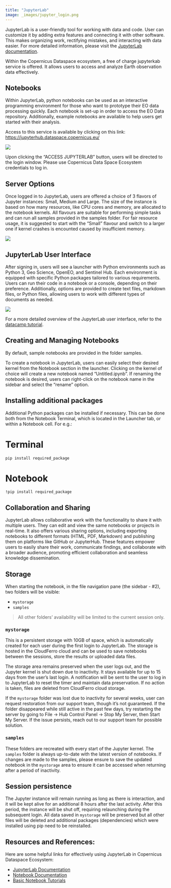 ```yaml
---
title: "JupyterLab"
image: _images/jupyter_login.png
---
```


JupyterLab is a user-friendly tool for working with data and code. User can customize it by adding extra features and connecting it with other software. This makes organizing work, rectifying mistakes, and interacting with data easier. For more detailed information, please visit the [JupyterLab documentation](https://jupyterlab.readthedocs.io/en/stable/){target="_blank"}.

Within the Copernicus Dataspace ecosystem, a free of charge jupyterkab service is offered. It allows users to access and analyze Earth observation data effectively. 

## Notebooks

Within JupyterLab, python notebooks can be used as an interactive programming environment for those who want to prototype their EO data processing quickly. Each notebook is set-up in order to access the EO Data repository. Additionally, example notebooks are available to help users get started with their analysis. 

Access to this service is available by clicking on this link: [https://jupyterhub.dataspace.copernicus.eu/](https://jupyterhub.dataspace.copernicus.eu/){target="_blank"}

![](_images/JupyterLab_welcome.png)

Upon clicking the "ACCESS JUPYTERLAB" button, users will be directed to the login window. Please use Copernicus Data Space Ecosystem credentials to log in.


## Server Options

Once logged in to JupyterLab, users are offered a choice of 3 flavors of Jupyter instances: Small, Medium and Large.
The size of the instance is based on how many resources, like CPU cores and memory, are allocated to the notebook kernels.
All flavours are suitable for performing simple tasks and can run all samples provided in the samples folder. For fair resource usage, it is suggested to start with the "Small" flavour and switch to a larger one if kernel crashes is encounted caused by insufficient memory.

![](_images/Flavors_captcha.png)

## JupyterLab User Interface

After signing in, users will see a launcher with Python environments such as Python 3, Geo Science, OpenEO, and Sentinel Hub. Each environment is equipped with specific Python packages tailored to various requirements. Users can run their code in a notebook or a console, depending on their preference. Additionally, options are provided to create text files, markdown files, or Python files, allowing users to work with different types of documents as needed.

![](_images/FirstLook_jupyter.png)

For a more detailed overview of the JupyterLab user interface, refer to the [datacamp tutorial](https://www.datacamp.com/tutorial/installing-jupyter-notebook){target="_blank"}.


## Creating and Managing Notebooks

By default, sample notebooks are provided in the folder samples. 

To create a notebook in JupyterLab, users can easily select their desired kernel from the Notebook section in the launcher. Clicking on the kernel of choice will create a new notebook named "Untitled.ipynb". If renaming the notebook is desired, users can right-click on the notebook name in the sidebar and select the "rename" option.

## Installing additional packages

Additional Python packages can be installed if necessary. This can be done both from the Notebook Terminal, which is located in the Launcher tab, or within a Notebook cell. For e.g.:

::: {.panel-tabset}

# Terminal

`pip install required_package`

# Notebook

`!pip install required_package`

:::



<!-- ## Copernicus Dataspace Dataset

Each Notebook has a direct access to the EO Data repository. -->


## Collaboration and Sharing

JupyterLab allows collaborative work with the functionality to share it with multiple users. They can edit and view the same notebooks or projects in real-time. It also offers various sharing options, including exporting notebooks to different formats (HTML, PDF, Markdown) and publishing them on platforms like GitHub or JupyterHub. These features empower users to easily share their work, communicate findings, and collaborate with a broader audience, promoting efficient collaboration and seamless knowledge dissemination.


## Storage

When starting the notebook, in the file navigation pane (the sidebar - #2), two folders will be visible:

* `mystorage`
* `samples`

> All other folders' availability will be limited to the current session only. 

### `mystorage`

This is a persistent storage with 10GB of space, which is automatically created for each user during the first login to JupyterLab.
The storage is hosted in the CloudFerro cloud and can be used to save notebooks between the sessions, store the results or uploaded data files.

The storage area remains preserved when the user logs out, and the Jupyter kernel is shut down due to inactivity. It stays available for up to 15 days from the user's last login. A notification will be sent to the user to log in to JupyterLab to reset the timer and maintain data preservation. If no action is taken, files are deleted from CloudFerro cloud storage.

::: {.callout-important title="Missing folders?" collapse="true"}

If the `mystorage` folder was lost due to inactivity for several weeks, user can request restoration from our support team, though it's not guaranteed. If the folder disappeared while still active in the past few days, try restarting the server by going to File -> Hub Control Panel -> Stop My Server, then Start My Server. If the issue persists, reach out to our support team for possible solution.

:::

### `samples`

These folders are recreated with every start of the Jupyter kernel.
The `samples` folder is always up-to-date with the latest version of notebooks.
If changes are made to the samples, please ensure to save the updated notebook in the `mystorage` area to ensure it can be accessed when returning after a period of inactivity.

## Session persistence

The Jupyter instance will remain running as long as there is interaction, and it will be kept alive for an additional 8 hours after the last activity. After this period, the instance will be shut off, requiring relaunching during the subsequent login.
All data saved in `mystorage` will be preserved but all other files will be deleted and additional packages (dependencies) which were installed using pip need to be reinstalled.





## Resources and References:

Here are some helpful links for effectively using JupyterLab in Copernicus Dataspace Ecosystem:

* [JupyterLab Documentation](https://jupyterlab.readthedocs.io/en/stable/){target="_blank"}
* [Notebook Documentation](https://jupyter-notebook.readthedocs.io/en/stable/){target="_blank"}
* [Basic Notebook Tutorials](https://jupyter-notebook.readthedocs.io/en/stable/examples/Notebook/Notebook%20Basics.html){target="_blank"}

